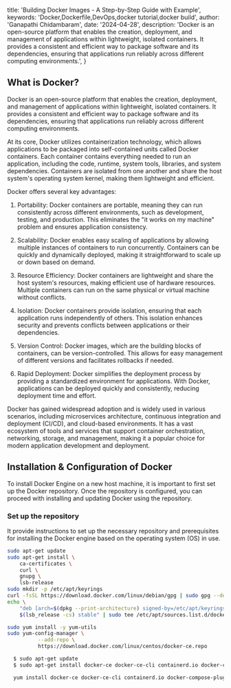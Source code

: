   title: 'Building Docker Images - A Step-by-Step Guide with Example',
  keywords: 'Docker,Dockerfile,DevOps,docker tutorial,docker build',
  author: 'Ganapathi Chidambaram',
  date: '2024-04-28',
  description:
    'Docker is an open-source platform that enables the creation, deployment, and management of applications within lightweight, isolated containers. It provides a consistent and efficient way to package software and its dependencies, ensuring that applications run reliably across different computing environments.',
}

## What is Docker?

Docker is an open-source platform that enables the creation, deployment, and management of applications within lightweight, isolated containers. It provides a consistent and efficient way to package software and its dependencies, ensuring that applications run reliably across different computing environments.

At its core, Docker utilizes containerization technology, which allows applications to be packaged into self-contained units called Docker containers. Each container contains everything needed to run an application, including the code, runtime, system tools, libraries, and system dependencies. Containers are isolated from one another and share the host system's operating system kernel, making them lightweight and efficient.

Docker offers several key advantages:

1. Portability: Docker containers are portable, meaning they can run consistently across different environments, such as development, testing, and production. This eliminates the "it works on my machine" problem and ensures application consistency.

2. Scalability: Docker enables easy scaling of applications by allowing multiple instances of containers to run concurrently. Containers can be quickly and dynamically deployed, making it straightforward to scale up or down based on demand.

3. Resource Efficiency: Docker containers are lightweight and share the host system's resources, making efficient use of hardware resources. Multiple containers can run on the same physical or virtual machine without conflicts.

4. Isolation: Docker containers provide isolation, ensuring that each application runs independently of others. This isolation enhances security and prevents conflicts between applications or their dependencies.
5. Version Control: Docker images, which are the building blocks of containers, can be version-controlled. This allows for easy management of different versions and facilitates rollbacks if needed.

6. Rapid Deployment: Docker simplifies the deployment process by providing a standardized environment for applications. With Docker, applications can be deployed quickly and consistently, reducing deployment time and effort.

Docker has gained widespread adoption and is widely used in various scenarios, including microservices architecture, continuous integration and deployment (CI/CD), and cloud-based environments. It has a vast ecosystem of tools and services that support container orchestration, networking, storage, and management, making it a popular choice for modern application development and deployment.

## Installation & Configuration of Docker

To install Docker Engine on a new host machine, it is important to first set up the Docker repository. Once the repository is configured, you can proceed with installing and updating Docker using the repository.

### Set up the repository

It provide instructions to set up the necessary repository and prerequisites for installing the Docker engine based on the operating system (OS) in use.

<CodeGroup tag="BASH" label="setup repository">

```bash {{ title: 'Ubuntu/Debian' }}
sudo apt-get update
sudo apt-get install \
    ca-certificates \
    curl \
    gnupg \
    lsb-release
sudo mkdir -p /etc/apt/keyrings
curl -fsSL https://download.docker.com/linux/debian/gpg | sudo gpg --dearmor -o /etc/apt/keyrings/docker.gpg
echo \
    "deb [arch=$(dpkg --print-architecture) signed-by=/etc/apt/keyrings/docker.gpg] https://download.docker.com/linux/debian \
    $(lsb_release -cs) stable" | sudo tee /etc/apt/sources.list.d/docker.list > /dev/null
```

```bash {{ title: 'CentOS/RHEL' }}
sudo yum install -y yum-utils
sudo yum-config-manager \
          --add-repo \
          https://download.docker.com/linux/centos/docker-ce.repo
```
</CodeGroup>

<CodeGroup tag="BASH" label="Install Docker Engine">

```bash {{ title: 'Ubuntu/Debian' }}
  $ sudo apt-get update
  $ sudo apt-get install docker-ce docker-ce-cli containerd.io docker-compose-plugin
```

```bash {{ title: 'CentOS/RHEL' }}
  yum install docker-ce docker-ce-cli containerd.io docker-compose-plugin
```

</CodeGroup>

